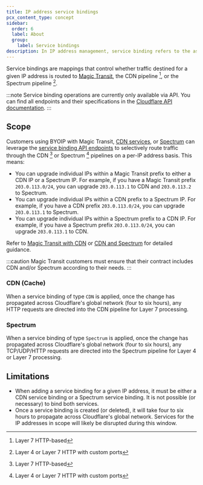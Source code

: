 ```yaml
---
title: IP address service bindings
pcx_content_type: concept
sidebar:
  order: 6
  label: About
  group:
    label: Service bindings
description: In IP address management, service binding refers to the association of IPs to specific Cloudflare services. Review the available options and the API endpoints to set up service bindings.
---
```


Service bindings are mappings that control whether traffic destined for a given IP address is routed to [Magic Transit](/magic-transit/), the CDN pipeline [^1], or the Spectrum pipeline [^2].

:::note
Service binding operations are currently only available via API. You can find all endpoints and their specifications in the [Cloudflare API documentation](/api/resources/addressing/subresources/prefixes/subresources/service_bindings/).
:::

## Scope

Customers using BYOIP with Magic Transit, [CDN services](/cache/), or [Spectrum](/spectrum/) can leverage the [service binding API endpoints](/api/resources/addressing/subresources/prefixes/subresources/service_bindings/) to selectively route traffic through the CDN [^1] or Spectrum [^2] pipelines on a per-IP address basis. This means:

- You can upgrade individual IPs within a Magic Transit prefix to either a CDN IP or a Spectrum IP. For example, if you have a Magic Transit prefix `203.0.113.0/24`, you can upgrade `203.0.113.1` to CDN and `203.0.113.2` to Spectrum.
- You can upgrade individual IPs within a CDN prefix to a Spectrum IP. For example, if you have a CDN prefix `203.0.113.0/24`, you can upgrade `203.0.113.1` to Spectrum.
- You can upgrade individual IPs within a Spectrum prefix to a CDN IP. For example, if you have a Spectrum prefix `203.0.113.0/24`, you can upgrade `203.0.113.1` to CDN.

Refer to [Magic Transit with CDN](/byoip/service-bindings/magic-transit-with-cdn/) or [CDN and Spectrum](/byoip/service-bindings/cdn-and-spectrum/) for detailed guidance.

:::caution
Magic Transit customers must ensure that their contract includes CDN and/or Spectrum according to their needs.
:::

### CDN (Cache)

When a service binding of type `CDN` is applied, once the change has propagated across Cloudflare's global network (four to six hours), any HTTP requests are directed into the CDN pipeline for Layer 7 processing.

### Spectrum

When a service binding of type `Spectrum` is applied, once the change has propagated across Cloudflare's global network (four to six hours), any TCP/UDP/HTTP requests are directed into the Spectrum pipeline for Layer 4 or Layer 7 processing.

## Limitations

- When adding a service binding for a given IP address, it must be either a CDN service binding or a Spectrum service binding. It is not possible (or necessary) to bind both services.
-  Once a service binding is created (or deleted), it will take four to six hours to propagate across Cloudflare's global network. Services for the IP addresses in scope will likely be disrupted during this window.

[^1]: Layer 7 HTTP-based
[^2]: Layer 4 or Layer 7 HTTP with custom ports